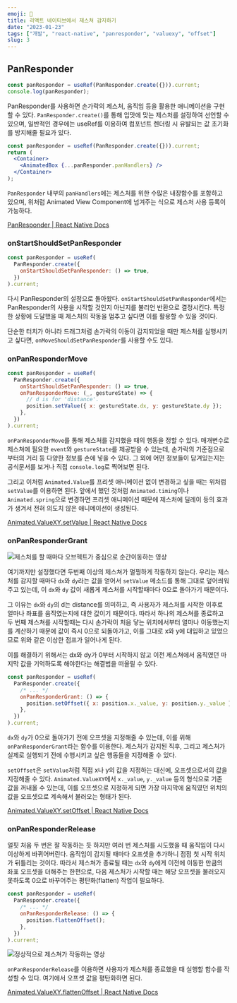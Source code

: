 ```yaml
---
emoji: 🤞
title: 리액트 네이티브에서 제스쳐 감지하기
date: "2023-01-23"
tags: ["개발", "react-native", "panresponder", "valuexy", "offset"]
slug: 3
---
```


## PanResponder

```jsx
const panResponder = useRef(PanResponder.create({})).current;
console.log(panResponder);
```

PanResponder를 사용하면 손가락의 제스처, 움직임 등을 활용한 애니메이션을 구현할 수 있다. `PanResponder.create()`를 통해 입맛에 맞는 제스처를 설정하여 선언할 수 있으며, 일반적인 경우에는 useRef를 이용하여 컴포넌트 렌더링 시 유발되는 값 초기화를 방지해줄 필요가 있다.

```jsx
const panResponder = useRef(PanResponder.create({})).current;
return (
  <Container>
    <AnimatedBox {...panResponder.panHandlers} />
  </Container>
);
```

`PanResponder` 내부의 `panHandlers`에는 제스처를 위한 수많은 내장함수를 포함하고 있으며, 위처럼 Animated View Component에 넘겨주는 식으로 제스처 사용 등록이 가능하다.

[PanResponder | React Native Docs](https://reactnative.dev/docs/panresponder)

### onStartShouldSetPanResponder

```jsx
const panResponder = useRef(
  PanResponder.create({
    onStartShouldSetPanResponder: () => true,
  })
).current;
```

다시 PanResponder의 설정으로 돌아왔다. `onStartShouldSetPanResponder`에서는 PanResponder의 사용을 시작할 것인지 아닌지를 불리언 반환으로 결정시킨다. 특정한 상황에 도달했을 때 제스처의 작동을 멈추고 싶다면 이를 활용할 수 있을 것이다.

단순한 터치가 아니라 드래그처럼 손가락의 이동이 감지되었을 때만 제스처를 실행시키고 싶다면, `onMoveShouldSetPanResponder`를 사용할 수도 있다.

### onPanResponderMove

```jsx
const panResponder = useRef(
  PanResponder.create({
    onStartShouldSetPanResponder: () => true,
    onPanResponderMove: (_, gestureState) => {
      // d is for 'distance'.
      position.setValue({ x: gestureState.dx, y: gestureState.dy });
    },
  })
).current;
```

`onPanResponderMove`를 통해 제스처를 감지했을 때의 행동을 정할 수 있다. 매개변수로 제스쳐에 필요한 `event`와 `gestureState`를 제공받을 수 있는데, 손가락의 기준점으로부터의 거리 등 다양한 정보를 손에 넣을 수 있다. 그 외에 어떤 정보들이 담겨있는지는 공식문서를 보거나 직접 `console.log`로 찍어보면 된다.

그리고 이처럼 `Animated.Value`를 프리셋 애니메이션 없이 변경하고 싶을 때는 위처럼 `setValue`를 이용하면 된다. 앞에서 했던 것처럼 `Animated.timing`이나 `Animated.spring`으로 변경하면 프리셋 애니메이션 때문에 제스처에 딜레이 등의 효과가 생겨서 전혀 의도치 않은 애니메이션이 생성된다.

[Animated.ValueXY.setValue | React Native Docs](https://reactnative.dev/docs/animatedvaluexy#setvalue)

### onPanResponderGrant

![제스처를 할 때마다 오브젝트가 중심으로 순간이동하는 영상](./1.gif)

여기까지만 설정했다면 두번째 이상의 제스쳐가 멀쩡하게 작동하지 않는다. 우리는 제스처를 감지할 때마다 `dx`와 `dy`라는 값을 얻어서 `setValue` 메소드를 통해 그대로 덮어씌워주고 있는데, 이 `dx`와 `dy` 값이 새롭게 제스처를 시작할때마다 0으로 돌아가기 때문이다.

그 이유는 `dx`와 `dy`의 d는 distance를 의미하고, 즉 사용자가 제스처를 시작한 이후로 얼마나 좌표를 움직였는지에 대한 값이기 때문이다. 따라서 하나의 제스쳐를 종료하고 두 번째 제스쳐를 시작할때는 다시 손가락이 처음 닿는 위치에서부터 얼마나 이동했는지를 계산하기 때문에 값이 즉시 0으로 되돌아가고, 이를 그대로 x와 y에 대입하고 있었으므로 위와 같은 이상한 점프가 일어나게 된다.

이를 해결하기 위해서는 dx와 dy가 0부터 시작하지 않고 이전 제스쳐에서 움직였던 마지막 값을 기억하도록 해야한다는 해결법을 떠올릴 수 있다.

```jsx
const panResponder = useRef(
  PanResponder.create({
    /* ... */
    onPanResponderGrant: () => {
      position.setOffset({ x: position.x._value, y: position.y._value });
    },
  })
).current;
```

`dx`와 `dy`가 0으로 돌아가기 전에 오프셋을 지정해줄 수 있는데, 이를 위해 `onPanResponderGrant`라는 함수를 이용한다. 제스처가 감지된 직후, 그리고 제스처가 실제로 실행되기 전에 수행시키고 싶은 행동들을 지정해줄 수 있다.

`setOffset`은 `setValue`처럼 직접 x나 y의 값을 지정하는 대신에, 오프셋으로서의 값을 지정해줄 수 있다. `Animated.ValueXY`에서 `x._value`, `y._value` 등의 형식으로 기존 값을 꺼내올 수 있는데, 이를 오프셋으로 지정하게 되면 가장 마지막에 움직였던 위치의 값을 오프셋으로 계속해서 불러오는 형태가 된다.

[Animated.ValueXY.setOffset | React Native Docs](https://reactnative.dev/docs/animatedvaluexy#setoffset)

### onPanResponderRelease

얼핏 처음 두 번은 잘 작동하는 듯 하지만 여러 번 제스처를 시도했을 때 움직임이 다시 이상하게 바뀌어버린다. 움직임이 감지될 때마다 오프셋을 추가하니 점점 첫 시작 위치가 뒤틀리는 것이다. 따라서 제스쳐가 종료될 때는 `dx`와 `dy`에게 이전에 이동한 만큼의 좌표 오프셋을 더해주는 한편으로, 다음 제스처가 시작할 때는 해당 오프셋을 불러오지 못하도록 0으로 바꾸어주는 평탄화(flatten) 작업이 필요하다.

```jsx
const panResponder = useRef(
  PanResponder.create({
    /* ... */
    onPanResponderRelease: () => {
      position.flattenOffset();
    },
  })
).current;
```

![정상적으로 제스쳐가 작동하는 영상](./2.gif)

`onPanResponderRelease`를 이용하면 사용자가 제스처를 종료했을 때 실행할 함수를 작성할 수 있다. 여기에서 오프셋 값을 평탄화하면 된다.

[Animated.ValueXY.flattenOffset | React Native Docs](https://reactnative.dev/docs/animatedvaluexy#flattenoffset)
